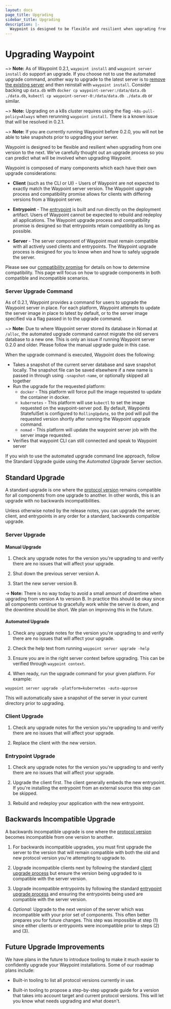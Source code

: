 ```yaml
---
layout: docs
page_title: Upgrading
sidebar_title: Upgrading
description: |-
  Waypoint is designed to be flexible and resilient when upgrading from one version to the next. We've carefully thought out an upgrade process so you can predict what will be involved when upgrading Waypoint.
---
```


# Upgrading Waypoint

~> **Note:** As of Waypoint 0.2.1, `waypoint install` and `waypoint server install`
do support an upgrade. If you choose not to use the automated upgrade command,
another way to upgrade to the latest server is to [remove the existing
server](/docs/troubleshooting#remove-the-waypoint-server) and then reinstall
with `waypoint install`. Consider backing up `data.db` with
`docker cp waypoint-server:/data/data.db ./data.db`,
`kubectl cp waypoint-server-0:/data/data.db ./data.db` or similar.

~> **Note:** Upgrading on a k8s cluster requires using the flag
`-k8s-pull-policy=Always` when rerunning `waypoint install`. There is a known
issue that will be resolved in 0.2.1.

~> **Note:** If you are currently running Waypoint before 0.2.0, you will not
be able to take snapshots prior to upgrading your server.

Waypoint is designed to be flexible and resilient when upgrading from
one version to the next. We've carefully thought out an upgrade process
so you can predict what will be involved when upgrading Waypoint.

Waypoint is composed of many components which each have their own upgrade
considerations:

- **Client** (such as the CLI or UI) - Users of Waypoint are not expected
  to exactly match the Waypoint server version. The Waypoint upgrade process
  and compatibility promise allows for clients with differing versions from
  a Waypoint server.

- **Entrypoint** - The [entrypoint](/docs/entrypoint) is built and run
  directly on the deployment artifact. Users of Waypoint cannot be expected
  to rebuild and redeploy all applications. The Waypoint upgrade process
  and compatibility promise is designed so that entrypoints retain compatibility
  as long as possible.

- **Server** - The server component of Waypoint must remain compatible
  with all actively used clients and entrypoints. The Waypoint upgrade process
  is designed for you to know when and how to safely upgrade the server.

Please see our [compatibility promise](/docs/upgrading/compatibility)
for details on how to determine compatibility. This page will focus on
how to upgrade components in both compatible and incompatible scenarios.

### Server Upgrade Command

As of 0.2.1, Waypoint provides a command for users to upgrade the
Waypoint server in place. For each platform, Waypoint attempts to
update the server image in place to latest by default, or to the server image
specified via a flag passed in to the upgrade command.

~> **Note:** Due to where Waypoint server stored its database in Nomad at `/alloc`,
the automated upgrade command cannot migrate the old servers database to a new one.
This is only an issue if running Waypoint server 0.2.0 and older. Please follow
the manual upgrade guide in this case.

When the upgrade command is executed, Waypoint does the following:

- Takes a snapshot of the current server database and save snapshot locally. The
  snapshot file can be saved elsewhere if a new name is passed in through using
  `-snapshot-name`, or optionally skipped all together
- Run the upgrade for the requested platform:
  - `docker` - This platform will force pull the image requested to update the
    container in docker.
  - `kubernetes` - This platform will use `kubectl` to set the image requested on
    the waypoint-server pod. By default, Waypoints StatefulSet is configured to
    `RollingUpdate`, so the pod will pull the requested version shortly after
    running the Waypoint upgrade command.
  - `nomad` - This platform will update the waypoint server job with the server
    image requested.
- Verifies that waypoint CLI can still connected and speak to Waypoint server

If you wish to use the automated upgrade command line approach, follow the
Standard Upgrade guide using the _Automated Upgrade_ Server section.

## Standard Upgrade

A standard upgrade is one where the [protocol version](/docs/upgrading/compatibility)
remains compatible for all components from one upgrade to another. In other
words, this is an upgrade with no backwards incompatibilities.

Unless otherwise noted by the release notes, you can upgrade the server,
client, and entrypoints in any order for a standard, backwards compatible upgrade.

### Server Upgrade

#### Manual Upgrade

1. Check any upgrade notes for the version you're upgrading to and verify
   there are no issues that will affect your upgrade.

2. Shut down the previous server version A.

3. Start the new server version B.

-> **Note:** There is no way today to avoid a small amount of downtime
when upgrading from version A to version B. In practice this should be
okay since all components continue to gracefully work while the server
is down, and the downtime should be short. We plan on improving this
in the future.

#### Automated Upgrade

1. Check any upgrade notes for the version you're upgrading to and verify
   there are no issues that will affect your upgrade.

2. Check the help text from running `waypoint server upgrade -help`

3. Ensure you are in the right server context before upgrading. This can be
   verified through `waypoint context`.

4. When ready, run the upgrade command for your given platform. For example:

```shell
waypoint server upgrade -platform=kubernetes -auto-approve
```

This will automatically save a snapshot of the server in your current directory
prior to upgrading.

### Client Upgrade

1. Check any upgrade notes for the version you're upgrading to and verify
   there are no issues that will affect your upgrade.

2. Replace the client with the new version.

### Entrypoint Upgrade

1. Check any upgrade notes for the version you're upgrading to and verify
   there are no issues that will affect your upgrade.

2. Upgrade the client first. The client generally embeds the new entrypoint.
   If you're installing the entrypoint from an external source this step can
   be skipped.

3. Rebuild and redeploy your application with the new entrypoint.

## Backwards Incompatible Upgrade

A backwards incompatible upgrade is one where the
[protocol version](/docs/upgrading/compatibility)
becomes incompatible from one version to another.

1. For backwards incompatible upgrades, you must first upgrade the
   server to the version that will remain compatible with both the old
   and new protocol version you're attempting to upgrade to.

2. Upgrade incompatible clients next by following the standard
   [client upgrade process](#client-upgrade) but ensure the version being
   upgraded to is compatible with the server version.

3. Upgrade incompatible entrypoints by following the standard
   [entrypoint upgrade process](#entrypoint-upgrade) and ensuring the
   entrypoints being used are compatible with the server version.

4. _Optional:_ Upgrade to the next version of the server which was
   incompatible with your prior set of components. This often better prepares
   you for future changes. This step was impossible at step (1) since either
   clients or entrypoints were incompatible prior to steps (2) and (3).

## Future Upgrade Improvements

We have plans in the future to introduce tooling to make it much easier to
confidently upgrade your Waypoint installations. Some of our roadmap plans
include:

- Built-in tooling to list all protocol versions currently in use.

- Built-in tooling to propose a step-by-step upgrade guide for a version
  that takes into account target and current protocol versions. This will let
  you know what needs upgrading and what doesn't.
